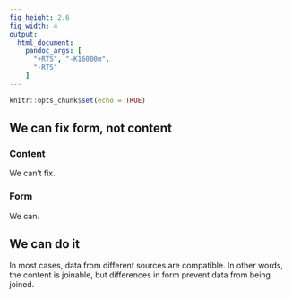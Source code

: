 ```yaml
---
fig_height: 2.6
fig_width: 4
output:
  html_document:
    pandoc_args: [
      "+RTS", "-K16000m",
      "-RTS"
    ]
---
```


```r
knitr::opts_chunk$set(echo = TRUE)
```


## We can fix form, not content

### Content

We can't fix.

### Form

We can.

## We can do it

In most cases, data from different sources are compatible. In other words, the content is joinable, but differences in form prevent data from being joined.

